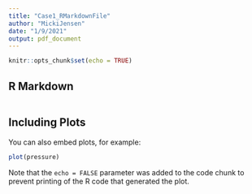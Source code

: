 ```yaml
---
title: "Case1_RMarkdownFile"
author: "MickiJensen"
date: "1/9/2021"
output: pdf_document
---
```


```r
knitr::opts_chunk$set(echo = TRUE)
```

## R Markdown

```r


```

## Including Plots

You can also embed plots, for example:

```r
plot(pressure)
```

Note that the `echo = FALSE` parameter was added to the code chunk to prevent printing of the R code that generated the plot.
